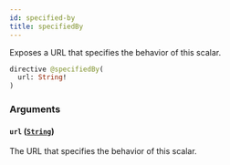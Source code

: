 ```yaml
---
id: specified-by
title: specifiedBy
---
```


Exposes a URL that specifies the behavior of this scalar.

```graphql
directive @specifiedBy(
  url: String!
)
```

### Arguments

#### `url` ([`String`](/V1/cyberconnect-api/reference/scalars/string))

The URL that specifies the behavior of this scalar.
